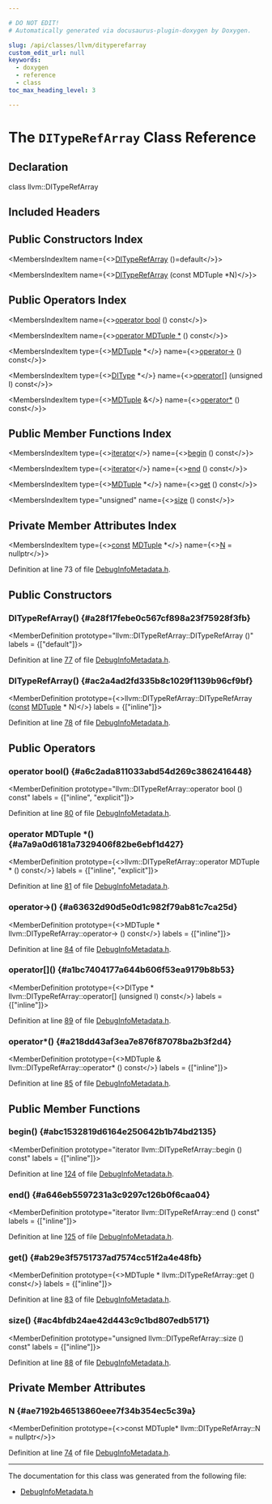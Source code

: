 ```yaml
---

# DO NOT EDIT!
# Automatically generated via docusaurus-plugin-doxygen by Doxygen.

slug: /api/classes/llvm/dityperefarray
custom_edit_url: null
keywords:
  - doxygen
  - reference
  - class
toc_max_heading_level: 3

---
```





# The `DITypeRefArray` Class Reference

<DoxygenPage pluginConfig={pluginConfig}>



## Declaration

<CodeBlock>class llvm::DITypeRefArray</CodeBlock>

## Included Headers

<IncludesList>
<IncludesListItem
  filePath="llvm/IR/DebugInfoMetadata.h"
  permalink="/docs/api/files/include/include/llvm/include/llvm/ir/debuginfometadata-h"
  isLocal="true" />
</IncludesList>

## Public Constructors Index

<MembersIndex>

<MembersIndexItem
  name={<><a href="#a28f17febe0c567cf898a23f75928f3fb">DITypeRefArray</a> ()=default</>}>
</MembersIndexItem>

<MembersIndexItem
  name={<><a href="#ac2a4ad2fd335b8c1029f1139b96cf9bf">DITypeRefArray</a> (const MDTuple &#42;N)</>}>
</MembersIndexItem>

</MembersIndex>

## Public Operators Index

<MembersIndex>

<MembersIndexItem
  name={<><a href="#a6c2ada811033abd54d269c3862416448">operator bool</a> () const</>}>
</MembersIndexItem>

<MembersIndexItem
  name={<><a href="#a7a9a0d6181a7329406f82be6ebf1d427">operator MDTuple &#42;</a> () const</>}>
</MembersIndexItem>

<MembersIndexItem
  type={<><a href="/docs/api/classes/llvm/mdtuple">MDTuple</a> &#42;</>}
  name={<><a href="#a63632d90d5e0d1c982f79ab81c7ca25d">operator-&gt;</a> () const</>}>
</MembersIndexItem>

<MembersIndexItem
  type={<><a href="/docs/api/classes/llvm/ditype">DIType</a> &#42;</>}
  name={<><a href="#a1bc7404177a644b606f53ea9179b8b53">operator&#91;&#93;</a> (unsigned I) const</>}>
</MembersIndexItem>

<MembersIndexItem
  type={<><a href="/docs/api/classes/llvm/mdtuple">MDTuple</a> &amp;</>}
  name={<><a href="#a218dd43af3ea7e876f87078ba2b3f2d4">operator&#42;</a> () const</>}>
</MembersIndexItem>

</MembersIndex>

## Public Member Functions Index

<MembersIndex>

<MembersIndexItem
  type={<><a href="/docs/api/classes/llvm/dityperefarray/iterator">iterator</a></>}
  name={<><a href="#abc1532819d6164e250642b1b74bd2135">begin</a> () const</>}>
</MembersIndexItem>

<MembersIndexItem
  type={<><a href="/docs/api/classes/llvm/dityperefarray/iterator">iterator</a></>}
  name={<><a href="#a646eb5597231a3c9297c126b0f6caa04">end</a> () const</>}>
</MembersIndexItem>

<MembersIndexItem
  type={<><a href="/docs/api/classes/llvm/mdtuple">MDTuple</a> &#42;</>}
  name={<><a href="#ab29e3f5751737ad7574cc51f2a4e48fb">get</a> () const</>}>
</MembersIndexItem>

<MembersIndexItem
  type="unsigned"
  name={<><a href="#ac4bfdb24ae42d443c9c1bd807edb5171">size</a> () const</>}>
</MembersIndexItem>

</MembersIndex>

## Private Member Attributes Index

<MembersIndex>

<MembersIndexItem
  type={<><a href="/docs/api/files/lib/lib/target/lib/target/aarch64/aarch64promoteconstant-cpp/#a90f8350fecae261c25be85d38b451bff">const</a> <a href="/docs/api/classes/llvm/mdtuple">MDTuple</a> &#42;</>}
  name={<><a href="#ae7192b46513860eee7f34b354ec5c39a">N</a> = nullptr</>}>
</MembersIndexItem>

</MembersIndex>


Definition at line 73 of file <a href="/docs/api/files/include/include/llvm/include/llvm/ir/debuginfometadata-h">DebugInfoMetadata.h</a>.

<SectionDefinition>

## Public Constructors

### DITypeRefArray() {#a28f17febe0c567cf898a23f75928f3fb}

<MemberDefinition
  prototype="llvm::DITypeRefArray::DITypeRefArray ()"
  labels = {["default"]}>

Definition at line <a href="/docs/api/files/include/include/llvm/include/llvm/ir/debuginfometadata-h/#l00077">77</a> of file <a href="/docs/api/files/include/include/llvm/include/llvm/ir/debuginfometadata-h">DebugInfoMetadata.h</a>.
</MemberDefinition>

### DITypeRefArray() {#ac2a4ad2fd335b8c1029f1139b96cf9bf}

<MemberDefinition
  prototype={<>llvm::DITypeRefArray::DITypeRefArray (<a href="/docs/api/files/lib/lib/target/lib/target/aarch64/aarch64promoteconstant-cpp/#a90f8350fecae261c25be85d38b451bff">const</a> <a href="/docs/api/classes/llvm/mdtuple">MDTuple</a> &#42; N)</>}
  labels = {["inline"]}>

Definition at line <a href="/docs/api/files/include/include/llvm/include/llvm/ir/debuginfometadata-h/#l00078">78</a> of file <a href="/docs/api/files/include/include/llvm/include/llvm/ir/debuginfometadata-h">DebugInfoMetadata.h</a>.
</MemberDefinition>

</SectionDefinition>

<SectionDefinition>

## Public Operators

### operator bool() {#a6c2ada811033abd54d269c3862416448}

<MemberDefinition
  prototype="llvm::DITypeRefArray::operator bool () const"
  labels = {["inline", "explicit"]}>

Definition at line <a href="/docs/api/files/include/include/llvm/include/llvm/ir/debuginfometadata-h/#l00080">80</a> of file <a href="/docs/api/files/include/include/llvm/include/llvm/ir/debuginfometadata-h">DebugInfoMetadata.h</a>.
</MemberDefinition>

### operator MDTuple &#42;() {#a7a9a0d6181a7329406f82be6ebf1d427}

<MemberDefinition
  prototype={<>llvm::DITypeRefArray::operator MDTuple &#42; () const</>}
  labels = {["inline", "explicit"]}>

Definition at line <a href="/docs/api/files/include/include/llvm/include/llvm/ir/debuginfometadata-h/#l00081">81</a> of file <a href="/docs/api/files/include/include/llvm/include/llvm/ir/debuginfometadata-h">DebugInfoMetadata.h</a>.
</MemberDefinition>

### operator-&gt;() {#a63632d90d5e0d1c982f79ab81c7ca25d}

<MemberDefinition
  prototype={<>MDTuple &#42; llvm::DITypeRefArray::operator-&gt; () const</>}
  labels = {["inline"]}>

Definition at line <a href="/docs/api/files/include/include/llvm/include/llvm/ir/debuginfometadata-h/#l00084">84</a> of file <a href="/docs/api/files/include/include/llvm/include/llvm/ir/debuginfometadata-h">DebugInfoMetadata.h</a>.
</MemberDefinition>

### operator&#91;&#93;() {#a1bc7404177a644b606f53ea9179b8b53}

<MemberDefinition
  prototype={<>DIType &#42; llvm::DITypeRefArray::operator&#91;&#93; (unsigned I) const</>}
  labels = {["inline"]}>

Definition at line <a href="/docs/api/files/include/include/llvm/include/llvm/ir/debuginfometadata-h/#l00089">89</a> of file <a href="/docs/api/files/include/include/llvm/include/llvm/ir/debuginfometadata-h">DebugInfoMetadata.h</a>.
</MemberDefinition>

### operator&#42;() {#a218dd43af3ea7e876f87078ba2b3f2d4}

<MemberDefinition
  prototype={<>MDTuple &amp; llvm::DITypeRefArray::operator&#42; () const</>}
  labels = {["inline"]}>

Definition at line <a href="/docs/api/files/include/include/llvm/include/llvm/ir/debuginfometadata-h/#l00085">85</a> of file <a href="/docs/api/files/include/include/llvm/include/llvm/ir/debuginfometadata-h">DebugInfoMetadata.h</a>.
</MemberDefinition>

</SectionDefinition>

<SectionDefinition>

## Public Member Functions

### begin() {#abc1532819d6164e250642b1b74bd2135}

<MemberDefinition
  prototype="iterator llvm::DITypeRefArray::begin () const"
  labels = {["inline"]}>

Definition at line <a href="/docs/api/files/include/include/llvm/include/llvm/ir/debuginfometadata-h/#l00124">124</a> of file <a href="/docs/api/files/include/include/llvm/include/llvm/ir/debuginfometadata-h">DebugInfoMetadata.h</a>.
</MemberDefinition>

### end() {#a646eb5597231a3c9297c126b0f6caa04}

<MemberDefinition
  prototype="iterator llvm::DITypeRefArray::end () const"
  labels = {["inline"]}>

Definition at line <a href="/docs/api/files/include/include/llvm/include/llvm/ir/debuginfometadata-h/#l00125">125</a> of file <a href="/docs/api/files/include/include/llvm/include/llvm/ir/debuginfometadata-h">DebugInfoMetadata.h</a>.
</MemberDefinition>

### get() {#ab29e3f5751737ad7574cc51f2a4e48fb}

<MemberDefinition
  prototype={<>MDTuple &#42; llvm::DITypeRefArray::get () const</>}
  labels = {["inline"]}>

Definition at line <a href="/docs/api/files/include/include/llvm/include/llvm/ir/debuginfometadata-h/#l00083">83</a> of file <a href="/docs/api/files/include/include/llvm/include/llvm/ir/debuginfometadata-h">DebugInfoMetadata.h</a>.
</MemberDefinition>

### size() {#ac4bfdb24ae42d443c9c1bd807edb5171}

<MemberDefinition
  prototype="unsigned llvm::DITypeRefArray::size () const"
  labels = {["inline"]}>

Definition at line <a href="/docs/api/files/include/include/llvm/include/llvm/ir/debuginfometadata-h/#l00088">88</a> of file <a href="/docs/api/files/include/include/llvm/include/llvm/ir/debuginfometadata-h">DebugInfoMetadata.h</a>.
</MemberDefinition>

</SectionDefinition>

<SectionDefinition>

## Private Member Attributes

### N {#ae7192b46513860eee7f34b354ec5c39a}

<MemberDefinition
  prototype={<>const MDTuple&#42; llvm::DITypeRefArray::N = nullptr</>}>

Definition at line <a href="/docs/api/files/include/include/llvm/include/llvm/ir/debuginfometadata-h/#l00074">74</a> of file <a href="/docs/api/files/include/include/llvm/include/llvm/ir/debuginfometadata-h">DebugInfoMetadata.h</a>.
</MemberDefinition>

</SectionDefinition>

<hr/>

The documentation for this class was generated from the following file:

<ul>
<li><a href="/docs/api/files/include/include/llvm/include/llvm/ir/debuginfometadata-h">DebugInfoMetadata.h</a></li>
</ul>

</DoxygenPage>

